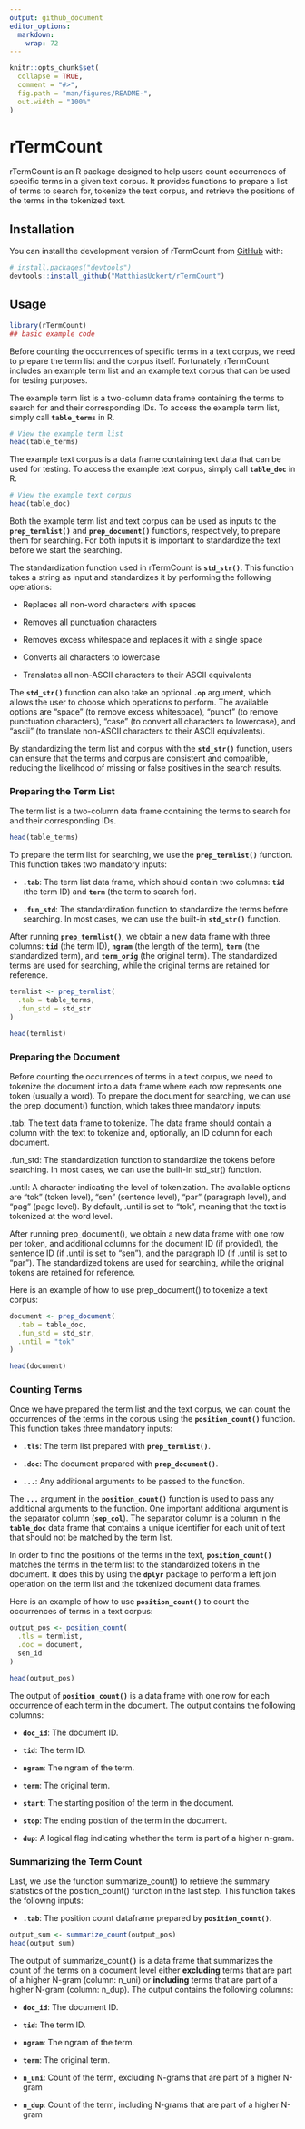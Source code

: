 ```yaml
---
output: github_document
editor_options: 
  markdown: 
    wrap: 72
---
```


<!-- README.md is generated from README.Rmd. Please edit that file -->

```r
knitr::opts_chunk$set(
  collapse = TRUE,
  comment = "#>",
  fig.path = "man/figures/README-",
  out.width = "100%"
)
```

# rTermCount

rTermCount is an R package designed to help users count occurrences of
specific terms in a given text corpus. It provides functions to prepare
a list of terms to search for, tokenize the text corpus, and retrieve
the positions of the terms in the tokenized text.

## Installation

You can install the development version of rTermCount from
[GitHub](https://github.com/) with:

``` r
# install.packages("devtools")
devtools::install_github("MatthiasUckert/rTermCount")
```

## Usage

```r
library(rTermCount)
## basic example code
```

Before counting the occurrences of specific terms in a text corpus, we
need to prepare the term list and the corpus itself. Fortunately,
rTermCount includes an example term list and an example text corpus that
can be used for testing purposes.

The example term list is a two-column data frame containing the terms to
search for and their corresponding IDs. To access the example term list,
simply call **`table_terms`** in R.

```r
# View the example term list
head(table_terms)
```

The example text corpus is a data frame containing text data that can be
used for testing. To access the example text corpus, simply call
**`table_doc`** in R.

```r
# View the example text corpus
head(table_doc)

```

Both the example term list and text corpus can be used as inputs to the
**`prep_termlist()`** and **`prep_document()`** functions, respectively,
to prepare them for searching. For both inputs it is important to
standardize the text before we start the searching.

The standardization function used in rTermCount is **`std_str()`**. This
function takes a string as input and standardizes it by performing the
following operations:

-   Replaces all non-word characters with spaces

-   Removes all punctuation characters

-   Removes excess whitespace and replaces it with a single space

-   Converts all characters to lowercase

-   Translates all non-ASCII characters to their ASCII equivalents

The **`std_str()`** function can also take an optional **`.op`**
argument, which allows the user to choose which operations to perform.
The available options are "space" (to remove excess whitespace), "punct"
(to remove punctuation characters), "case" (to convert all characters to
lowercase), and "ascii" (to translate non-ASCII characters to their
ASCII equivalents).

By standardizing the term list and corpus with the **`std_str()`**
function, users can ensure that the terms and corpus are consistent and
compatible, reducing the likelihood of missing or false positives in the
search results.

### **Preparing the Term List**

The term list is a two-column data frame containing the terms to search
for and their corresponding IDs.

```r
head(table_terms)
```

To prepare the term list for searching, we use the **`prep_termlist()`**
function. This function takes two mandatory inputs:

-   **`.tab`**: The term list data frame, which should contain two
    columns: **`tid`** (the term ID) and **`term`** (the term to search
    for).

-   **`.fun_std`**: The standardization function to standardize the
    terms before searching. In most cases, we can use the built-in
    **`std_str()`** function.

After running **`prep_termlist()`**, we obtain a new data frame with
three columns: **`tid`** (the term ID), **`ngram`** (the length of the
term), **`term`** (the standardized term), and **`term_orig`** (the
original term). The standardized terms are used for searching, while the
original terms are retained for reference.

```r
termlist <- prep_termlist(
  .tab = table_terms,
  .fun_std = std_str
)

head(termlist)
```

### Preparing the Document

Before counting the occurrences of terms in a text corpus, we need to
tokenize the document into a data frame where each row represents one
token (usually a word). To prepare the document for searching, we can
use the prep_document() function, which takes three mandatory inputs:

.tab: The text data frame to tokenize. The data frame should contain a
column with the text to tokenize and, optionally, an ID column for each
document.

.fun_std: The standardization function to standardize the tokens before
searching. In most cases, we can use the built-in std_str() function.

.until: A character indicating the level of tokenization. The available
options are "tok" (token level), "sen" (sentence level), "par"
(paragraph level), and "pag" (page level). By default, .until is set to
"tok", meaning that the text is tokenized at the word level.

After running prep_document(), we obtain a new data frame with one row
per token, and additional columns for the document ID (if provided), the
sentence ID (if .until is set to "sen"), and the paragraph ID (if .until
is set to "par"). The standardized tokens are used for searching, while
the original tokens are retained for reference.

Here is an example of how to use prep_document() to tokenize a text
corpus:

```r
document <- prep_document(
  .tab = table_doc,
  .fun_std = std_str,
  .until = "tok"
)

head(document)
```

### Counting Terms

Once we have prepared the term list and the text corpus, we can count
the occurrences of the terms in the corpus using the
**`position_count()`** function. This function takes three mandatory
inputs:

-   **`.tls`**: The term list prepared with **`prep_termlist()`**.

-   **`.doc`**: The document prepared with **`prep_document()`**.

-   **`...`**: Any additional arguments to be passed to the function.

The **`...`** argument in the **`position_count()`** function is used to
pass any additional arguments to the function. One important additional
argument is the separator column (**`sep_col`**). The separator column
is a column in the **`table_doc`** data frame that contains a unique
identifier for each unit of text that should not be matched by the term
list.

In order to find the positions of the terms in the text,
**`position_count()`** matches the terms in the term list to the
standardized tokens in the document. It does this by using the
**`dplyr`** package to perform a left join operation on the term list
and the tokenized document data frames.

Here is an example of how to use **`position_count()`** to count the
occurrences of terms in a text corpus:

```r
output_pos <- position_count(
  .tls = termlist,
  .doc = document,
  sen_id
)

head(output_pos)
```

The output of **`position_count()`** is a data frame with one row for
each occurrence of each term in the document. The output contains the
following columns:

-   **`doc_id`**: The document ID.

-   **`tid`**: The term ID.

-   **`ngram`**: The ngram of the term.

-   **`term`**: The original term.

-   **`start`**: The starting position of the term in the document.

-   **`stop`**: The ending position of the term in the document.

-   **`dup`**: A logical flag indicating whether the term is part of a
    higher n-gram.

### Summarizing the Term Count

Last, we use the function summarize_count() to retrieve the summary
statistics of the position_count() function in the last step. This
function takes the followng inputs:

-   **`.tab`**: The position count dataframe prepared by
    **`position_count()`**.

```r
output_sum <- summarize_count(output_pos)
head(output_sum)

```

The output of summarize_count**`()`** is a data frame that summarizes
the count of the terms on a document level either **excluding** terms
that are part of a higher N-gram (column: n_uni) or **including** terms
that are part of a higher N-gram (column: n_dup). The output contains
the following columns:

-   **`doc_id`**: The document ID.

-   **`tid`**: The term ID.

-   **`ngram`**: The ngram of the term.

-   **`term`**: The original term.

-   **`n_uni`**: Count of the term, excluding N-grams that are part of a
    higher N-gram

-   **`n_dup`**: Count of the term, including N-grams that are part of a
    higher N-gram

